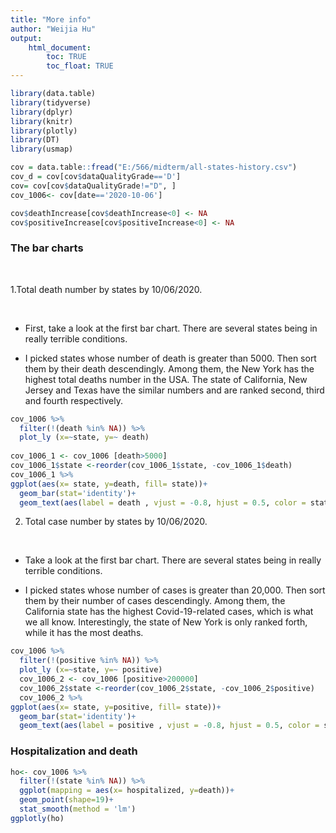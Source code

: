 ```yaml
---
title: "More info"
author: "Weijia Hu"
output: 
    html_document:
        toc: TRUE
        toc_float: TRUE
---
```


```r
library(data.table)
library(tidyverse)
library(dplyr)
library(knitr)
library(plotly)
library(DT)
library(usmap)
```

```r
cov = data.table::fread("E:/566/midterm/all-states-history.csv")
cov_d = cov[cov$dataQualityGrade=='D']
cov= cov[cov$dataQualityGrade!="D", ]
cov_1006<- cov[date=='2020-10-06']
```

```r
cov$deathIncrease[cov$deathIncrease<0] <- NA
cov$positiveIncrease[cov$positiveIncrease<0] <- NA
```

###  The bar charts

<br>


1.Total death number by states by 10/06/2020. 

<br>

- First, take a look at the first bar chart. There are several states being in really terrible conditions. 

- I picked states whose number of death is greater than 5000. Then sort them by their death descendingly. Among them, the New York has the highest total deaths number in the USA. The state of California, New Jersey and Texas have the similar numbers and are ranked second, third and fourth respectively.

```r
cov_1006 %>%
  filter(!(death %in% NA)) %>%
  plot_ly (x=~state, y=~ death)
 
cov_1006_1 <- cov_1006 [death>5000]
cov_1006_1$state <-reorder(cov_1006_1$state, -cov_1006_1$death)
cov_1006_1 %>%
ggplot(aes(x= state, y=death, fill= state))+
  geom_bar(stat='identity')+
  geom_text(aes(label = death , vjust = -0.8, hjust = 0.5, color = state))
```

2. Total case number by states by 10/06/2020. 

<br>

- Take a look at the first bar chart. There are several states being in really terrible conditions. 

- I picked states whose number of cases is greater than 20,000. Then sort them by their number of cases descendingly. Among them, the California state has the highest Covid-19-related cases, which is what we all know. Interestingly, the state of New York is only ranked forth, while it has the most deaths.

```r
cov_1006 %>%
  filter(!(positive %in% NA)) %>%
  plot_ly (x=~state, y=~ positive)
  cov_1006_2 <- cov_1006 [positive>200000]
  cov_1006_2$state <-reorder(cov_1006_2$state, -cov_1006_2$positive)
  cov_1006_2 %>%
ggplot(aes(x= state, y=positive, fill= state))+
  geom_bar(stat='identity')+
  geom_text(aes(label = positive , vjust = -0.8, hjust = 0.5, color = state))
```

### Hospitalization and death

```r
ho<- cov_1006 %>%
  filter(!(state %in% NA)) %>%
  ggplot(mapping = aes(x= hospitalized, y=death))+
  geom_point(shape=19)+
  stat_smooth(method = 'lm')
ggplotly(ho)
```